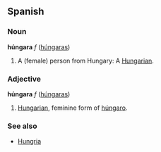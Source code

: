 ==Spanish==
===Noun===
'''húngara''' ''f'' ([[húngaras]])

# A (female) person from Hungary: A [[Hungarian]].

===Adjective===
'''húngara''' ''f'' ([[húngaras]])

#[[Hungarian]], feminine form of [[húngaro]].

===See also===
*[[Hungria]]